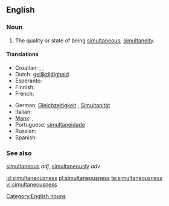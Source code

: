 ==English==

===Noun===
{{en-noun|-}}

# The quality or state of being [[simultaneous]]; [[simultaneity]].

====Translations====
{{trans-top|the quality or state of being simultaneous}}
* Croatian: {{t-|hr|simultanost|f|alt=sȉmultānōst}}, {{t-|hr|istovremenost|f|alt=istòvremenōst}}, {{t-|hr|istodobnost|f|alt=istòdobnōst}}
* Dutch: [[gelijktijdigheid]] {{f}}
* Esperanto: {{t|eo|samtempeco}}
* Finnish: {{t-|fi|samanaikaisuus}}
* French: {{t+|fr|simultanéité}}
{{trans-mid}}
* German: [[Gleichzeitigkeit]] {{f}}, [[Simultanität]]{{f}}
* Italian: {{t+|it|simultaneità}}
* [[Manx]]: {{t|gv|coghleashaght|f}}, {{t|gv|coghleashaghtys|m}}
* Portuguese: [[simultaneidade]]
* Russian: {{t|ru|одновременность|f|sc=Cyrl|tr=odnovreménnost'}}
* Spanish: {{t+|es|simultaneidad}}
{{trans-bottom}}

===See also===
[[simultaneous]] ''adj'', [[simultaneously]] ''adv''

[[Category:English nouns]]

[[id:simultaneousness]]
[[pl:simultaneousness]]
[[te:simultaneousness]]
[[vi:simultaneousness]]